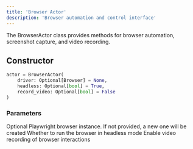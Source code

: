 ```yaml
---
title: 'Browser Actor'
description: 'Browser automation and control interface'
---
```


The BrowserActor class provides methods for browser automation, screenshot capture, and video recording.

## Constructor

```python
actor = BrowserActor(
    driver: Optional[Browser] = None,
    headless: Optional[bool] = True,
    record_video: Optional[bool] = False
)
```

### Parameters

<ParamField path="driver" type="Browser">
  Optional Playwright browser instance. If not provided, a new one will be created
</ParamField>

<ParamField path="headless" type="boolean" default="true">
  Whether to run the browser in headless mode
</ParamField>

<ParamField path="record_video" type="boolean" default="false">
  Enable video recording of browser interactions
</ParamField> 